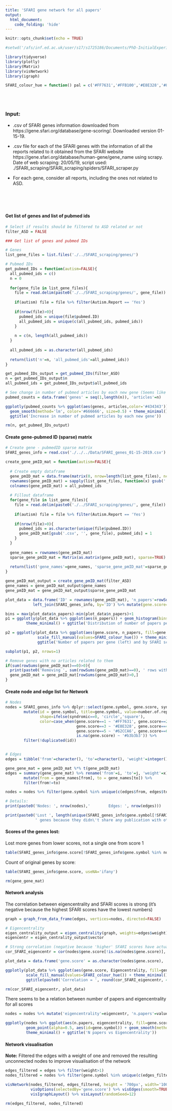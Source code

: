 ```yaml
---
title: 'SFARI gene network for all papers'
output:
  html_document:
    code_folding: 'hide'
---
```


```r
knitr::opts_chunk$set(echo = TRUE)
```

```r
#setwd('/afs/inf.ed.ac.uk/user/s17/s1725186/Documents/PhD-InitialExperiments/SFARI_genes/gene_network/R_markdowns')

library(tidyverse)
library(plotly)
library(Matrix)
library(visNetwork)
library(igraph)

SFARI_colour_hue = function() pal = c('#FF7631','#FFB100','#E8E328','#8CC83F','#62CCA6','#59B9C9','#b3b3b3')
```
<br><br>

### Input:

- .csv of SFARI genes information downloaded from https://gene.sfari.org/database/gene-scoring/. Downloaded version 01-15-19.

- .csv file for each of the SFARI genes with the information of all the reports related to it obtained from the SFARI website https://gene.sfari.org/database/human-gene/gene_name using scrapy. Date of web scraping: 20/05/19, script used: ./SFARI_scraping/SFARI_scraping/spiders/SFARI_scraper.py

- For each gene, consider all reports, including the ones not related to ASD.

<br><br><br>

#### Get list of genes and list of pubmed ids
```r

# Select if results should be filtered to ASD related or not
filter_ASD = FALSE

### Get list of genes and pubmed IDs

# Genes
list_gene_files = list.files('./../SFARI_scraping/genes/')

# Pubmed IDs
get_pubmed_IDs = function(autism=FALSE){
  all_pubmed_ids = c()
  n = 0
  
  for(gene_file in list_gene_files){
    file = read.delim(paste0('./../SFARI_scraping/genes/', gene_file))
    
    if(autism) file = file %>% filter(Autism.Report == 'Yes')
    
    if(nrow(file)>0){
      pubmed_ids = unique(file$pubmed.ID)
      all_pubmed_ids = unique(c(all_pubmed_ids, pubmed_ids)) 
    }
    
    n = c(n, length(all_pubmed_ids))
  }
  
  all_pubmed_ids = as.character(all_pubmed_ids)
  
  return(list('n'=n, 'all_pubmed_ids'=all_pubmed_ids))
}

get_pubmed_IDs_output = get_pubmed_IDs(filter_ASD)
n = get_pubmed_IDs_output$n
all_pubmed_ids = get_pubmed_IDs_output$all_pubmed_ids
```

```r

# See change in number of pubmed articles by each new gene (Seems like the number of new articles were beginning to decrease in the end)
pubmed_counts = data.frame('genes' = seq(1,length(n)), 'articles'=n)

ggplotly(pubmed_counts %>% ggplot(aes(genes, articles,color='#434343')) + geom_line() +
  geom_smooth(method='lm', color='#666666', size=0.5) + theme_minimal() + theme(legend.position='none') +
  ggtitle('Increase in number of pubmed articles by each new gene'))

rm(n, get_pubmed_IDs_output)
```

#### Create gene-pubmed ID (sparse) matrix
```r

# Create gene - pubmedID sparse matrix
SFARI_genes_info = read.csv('./../../Data/SFARI_genes_01-15-2019.csv') %>% mutate('ID'=gene.symbol)

create_gene_pmID_mat = function(autism=FALSE){
  
  # Create empty dataframe
  gene_pmID_mat = data.frame(matrix(0, nrow=length(list_gene_files), ncol=length(all_pubmed_ids)))
  rownames(gene_pmID_mat) = sapply(list_gene_files, function(x) gsub('.csv', '', x))
  colnames(gene_pmID_mat) = all_pubmed_ids
  
  # Fillout dataframe
  for(gene_file in list_gene_files){
    file = read.delim(paste0('./../SFARI_scraping/genes/', gene_file))
    
    if(autism) file = file %>% filter(Autism.Report == 'Yes')
    
    if(nrow(file)>0){
      pubmed_ids = as.character(unique(file$pubmed.ID))
      gene_pmID_mat[gsub('.csv', '', gene_file), pubmed_ids] = 1 
    }
  }
  
  gene_names = rownames(gene_pmID_mat)
  sparse_gene_pmID_mat = Matrix(as.matrix(gene_pmID_mat), sparse=TRUE)
    
  return(list('gene_names'=gene_names, 'sparse_gene_pmID_mat'=sparse_gene_pmID_mat))
}

gene_pmID_mat_output = create_gene_pmID_mat(filter_ASD)
gene_names = gene_pmID_mat_output$gene_names
gene_pmID_mat = gene_pmID_mat_output$sparse_gene_pmID_mat

plot_data = data.frame('ID' = rownames(gene_pmID_mat), 'n_papers'=rowSums(gene_pmID_mat)) %>% 
            left_join(SFARI_genes_info, by='ID') %>% mutate(gene.score=as.factor(gene.score))

bins = max(plot_data$n_papers)-min(plot_data$n_papers)+1
p1 = ggplotly(plot_data %>% ggplot(aes(n_papers)) + geom_histogram(bins=bins, alpha=0.6) +
         theme_minimal() + ggtitle('Distribution of number of papers per gene'))

p2 = ggplotly(plot_data %>% ggplot(aes(gene.score, n_papers, fill=gene.score)) + geom_boxplot() + 
              scale_fill_manual(values=SFARI_colour_hue()) + theme_minimal() + 
              ggtitle('Number of papers per gene (left) and by SFARI score (right)'))

subplot(p1, p2, nrows=1)
```

```r
# Remove genes with no articles related to them
if(sum(rowSums(gene_pmID_mat)==0)>0){
  print(paste0('Removing ', sum(rowSums(gene_pmID_mat)==0), ' rows with zero counts from gene-pubmedID count matrix'))
  gene_pmID_mat = gene_pmID_mat[rowSums(gene_pmID_mat)>0,] 
}
```

#### Create node and edge list for Network
```r
# Nodes
nodes = SFARI_genes_info %>% dplyr::select(gene.symbol, gene.score, syndromic, number.of.reports) %>% 
        mutate(id = gene.symbol, title=gene.symbol, value=number.of.reports,
               shape=ifelse(syndromic==0, 'circle','square'),
               color=case_when(gene.score==1 ~ '#FF7631', gene.score==2 ~ '#FFB100',
                               gene.score==3 ~ '#E8E328', gene.score==4 ~ '#8CC83F',
                               gene.score==5 ~ '#62CCA6', gene.score==6 ~ '#59B9C9',
                               is.na(gene.score) ~ '#b3b3b3')) %>%
        filter(!duplicated(id))


# Edges
edges = tibble('from'=character(), 'to'=character(), 'weight'=integer())

gene_gene_mat = gene_pmID_mat %*% t(gene_pmID_mat)
edges = summary(gene_gene_mat) %>% rename('from'=i, 'to'=j, 'weight'=x) %>% 
        mutate(from = gene_names[from], to = gene_names[to]) %>%
        filter(from!=to)

nodes = nodes %>% filter(gene.symbol %in% unique(c(edges$from, edges$to)))

# Details:
print(paste0('Nodes: ', nrow(nodes),'        Edges: ', nrow(edges)))

print(paste0('Lost ', length(unique(SFARI_genes_info$gene.symbol[!SFARI_genes_info$gene.symbol %in% nodes$id])),
             ' genes because they didn\'t share any publication with other genes'))
```

#### Scores of the genes lost: 

Lost more genes from lower scores, not a single one from score 1
```r
table(SFARI_genes_info$gene.score[!SFARI_genes_info$gene.symbol %in% nodes$gene.symbol], useNA='ifany')
```

Count of original genes by score:
```r
table(SFARI_genes_info$gene.score, useNA='ifany')

rm(gene_gene_mat)
```

#### Network analysis

The correlation between eigencentrality and SFARI scores is strong (it's negative because the highest SFARI scores have the lowest numbers)
```r
graph = graph_from_data_frame(edges, vertices=nodes, directed=FALSE)

# Eigencentrality
eigen_centrality_output = eigen_centrality(graph, weights=edges$weight)
eigencentr = eigen_centrality_output$vector

# Strong correlation (negative because 'higher' SFARI scores have actually lower numbers)
cor_SFARI_eigencentr = cor(nodes$gene.score[!is.na(nodes$gene.score)], eigencentr[!is.na(nodes$gene.score)])

plot_data = data.frame('gene.score' = as.character(nodes$gene.score), 'Eigencentrality'=eigencentr)

ggplotly(plot_data %>% ggplot(aes(gene.score, Eigencentrality, fill=gene.score)) + geom_boxplot() + 
         scale_fill_manual(values=SFARI_colour_hue()) + theme_minimal() +
         ggtitle(paste0('Correlation = ', round(cor_SFARI_eigencentr, 4))))

rm(cor_SFARI_eigencentr, plot_data)
```

There seems to be a relation between number of papers and eigencentrality for all scores
```r

nodes = nodes %>% mutate('eigencentrality'=eigencentr, 'n.papers'=value, 'gene.score'=as.character(gene.score))

ggplotly(nodes %>% ggplot(aes(n.papers, eigencentrality, fill=gene.score, color=gene.score)) + 
         geom_point(alpha=0.5, aes(id=gene.symbol)) + geom_smooth(method='lm', fill=NA, size=0.5) + 
         theme_minimal() + ggtitle('N papers vs Eigencentrality'))
```

#### Network visualisation

**Note:** Filtered the edges with a weight of one and removed the resulting unconnected nodes to improve visualisation of the network
```r
edges_filtered = edges %>% filter(weight>1)
nodes_filtered = nodes %>% filter(gene.symbol %in% unique(c(edges_filtered$from, edges_filtered$to)))

visNetwork(nodes_filtered, edges_filtered, height = '700px', width='100%') %>% 
           visOptions(selectedBy='gene.score') %>% visEdges(smooth=TRUE) %>% 
           visIgraphLayout() %>% visLayout(randomSeed=12)

rm(edges_filtered, nodes_filtered)
```
